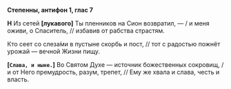 **Степенны, антифон 1, глас 7**

**Н** Из сетей **[**лукавого**]** Ты пленников на Сион возвратил, — / и меня оживи, о Спаситель, // избавив от рабства страстям.

Кто сеет со слеза́ми в пустыне скорбь и пост, // тот с радостью пожнёт урожай — вечной Жизни пищу.

**[`Слава, и ныне.`]** Во Святом Духе — источник божественных сокровищ, / и от Него премудрость, разум, трепет, // Ему же хвала и слава, честь и власть.
